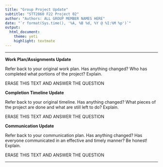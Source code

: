 ```yaml
---
title: "Group Project Update"
subtitle: "STT2860 F22 Project 02"
author: "Authors: ALL GROUP MEMBER NAMES HERE"
date: "`r format(Sys.time(), '%A, %B %d, %Y @ %I:%M %p')`"
output: 
  html_document: 
    theme: yeti
    highlight: textmate
---
```

***

**Work Plan/Assignments Update**

Refer back to your original work plan. Has anything changed? Who has completed what portions of the project? Explain.

ERASE THIS TEXT AND ANSWER THE QUESTION

**Completion Timeline Update**

Refer back to your original timeline. Has anything changed? What pieces of the project are done and what are still left to do? Explain.

ERASE THIS TEXT AND ANSWER THE QUESTION

**Communication Update**

Refer back to your communication plan. Has anything changed? Has everyone communicated in an effective and timely manner? Be honest! Explain.

ERASE THIS TEXT AND ANSWER THE QUESTION

***
